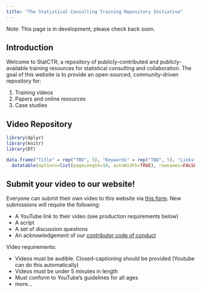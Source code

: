 ```yaml
---
title: "The Statistical Consulting Training Repository Initiative"
---
```


Note: This page is in development; please check back soon. 

## Introduction

Welcome to StatCTR; a repository of publicly-contributed and publicly-available training resources for statistical consulting and collaboration. The goal of this website is to provide an open-sourced, community-driven repository for: 

1. Training videos
2. Papers and online resources
3. Case studies

## Video Repository

```r
library(dplyr)
library(knitr)
library(DT)

data.frame("Title" = rep("TBD", 5), "Keywords" = rep("TBD", 5), "Links" = rep("video; script; questions", 5)) %>% 
  datatable(options=list(pageLength=10, autoWidth=TRUE), rownames=FALSE)
```

## Submit your video to our website!

Everyone can submit their own video to this website via [this form](https://forms.gle/njjVuehXaDEALg4NA). 
New submissions will require the following: 

- A YouTube link to their video (see production requirements below)
- A script
- A set of discussion questions
- An acknowledgement of our [contributor code of conduct](codeofconduct.qmd)

Video requirements: 

- Videos must be audible. Closed-captioning should be provided (Youtube can do this automatically)
- Videos must be under 5 minutes in length
- Must conform to YouTube's guidelines for all ages
- more...